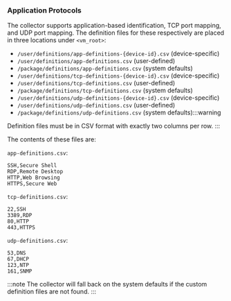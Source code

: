 ### Application Protocols

The collector supports application-based identification, TCP port mapping, and UDP port mapping. The definition files for these respectively are placed in three locations under `<vm_root>`:

- `/user/definitions/app-definitions-{device-id}.csv` (device-specific)
- `/user/definitions/app-definitions.csv` (user-defined)
- `/package/definitions/app-definitions.csv` (system defaults)
- `/user/definitions/tcp-definitions-{device-id}.csv` (device-specific)
- `/user/definitions/tcp-definitions.csv` (user-defined)
- `/package/definitions/tcp-definitions.csv` (system defaults)
- `/user/definitions/udp-definitions-{device-id}.csv` (device-specific)
- `/user/definitions/udp-definitions.csv` (user-defined)
- `/package/definitions/udp-definitions.csv` (system defaults):::warning

Definition files must be in CSV format with exactly two columns per row.
:::

The contents of these files are:

`app-definitions.csv`:

```csv
SSH,Secure Shell
RDP,Remote Desktop
HTTP,Web Browsing
HTTPS,Secure Web
```

`tcp-definitions.csv`:

```csv
22,SSH
3389,RDP
80,HTTP
443,HTTPS
```

`udp-definitions.csv`:

```csv
53,DNS
67,DHCP
123,NTP
161,SNMP
```

:::note
The collector will fall back on the system defaults if the custom definition files are not found.
:::
